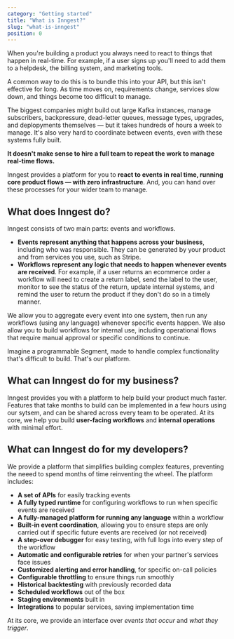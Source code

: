 ```yaml
---
category: "Getting started"
title: "What is Inngest?"
slug: "what-is-inngest"
position: 0
---
```


When you're building a product you always need to react to things that happen in real-time.  For example, if a user signs up you'll need to add them to a helpdesk, the billing system, and marketing tools.

A common way to do this is to bundle this into your API, but this isn't effective for long.  As time moves on, requirements change, services slow down, and things become too difficult to manage.

The biggest companies might build out large Kafka instances, manage subscribers, backpressure, dead-letter queues, message types, upgrades, and deplopyments themselves &mdash; but it takes hundreds of hours a week to manage.  It's also very hard to coordinate between events, even with these systems fully built.

**It doesn't make sense to hire a full team to repeat the work to manage real-time flows.**

Inngest provides a platform for you to **react to events in real time, running core product flows &mdash; with zero infrastructure**.  And, you can hand over these processes for your wider team to manage.

## What does Inngest do?

Inngest consists of two main parts:  events and workflows.

- **Events represent anything that happens across your business**, including who was responsible.  They can be generated by your product and from services you use, such as Stripe.
- **Workflows represent any logic that needs to happen whenever events are received**.  For example, if a user returns an ecommerce order a workflow will need to create a return label, send the label to the user, monitor to see the status of the return, update internal systems, and remind the user to return the product if they don't do so in a timely manner.

We allow you to aggregate every event into one system, then run any workflows (using any language) whenever specific events happen.  We also allow you to build workflows for internal use, including operational flows that require manual approval or specific conditions to continue.

Imagine a programmable Segment, made to handle complex functionality that's difficult to build.  That's our platform.

## What can Inngest do for my business?

Inngest provides you with a platform to help build your product much faster.  Features that take months to build can be implemented in a few hours using our sytsem, and can be shared across every team to be operated.  At its core, we help you build **user-facing workflows** and **internal operations** with minimal effort.  

## What can Inngest do for my developers?

We provide a platform that simplifies building complex features, preventing the neeed to spend months of time reinventing the wheel.  The platform includes:

- **A set of APIs** for easily tracking events
- **A fully typed runtime** for configuring workflows to run when specific events are received
- **A fully-managed platform for running any language** within a workflow
- **Built-in event coordination**, allowing you to ensure steps are only carried out if specific future events are received (or not received)
- **A step-over debugger** for easy testing, with full logs into every step of the workflow
- **Automatic and configurable retries** for when your partner's services face issues
- **Customized alerting and error handling**, for specific on-call policies
- **Configurable throttling** to ensure things run smoothly
- **Historical backtesting** with previously recorded data
- **Scheduled workflows** out of the box
- **Staging environments** built in
- **Integrations** to popular services, saving implementation time

At its core, we provide an interface over _events that occur_ and _what they trigger_.
